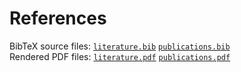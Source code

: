 # References

BibTeX source files: [`literature.bib`](./biblio/literature.bib) [`publications.bib`](./biblio/publications.bib)  
Rendered PDF files: [`literature.pdf`](./biblio/literature.pdf) [`publications.pdf`](./biblio/publications.pdf)
